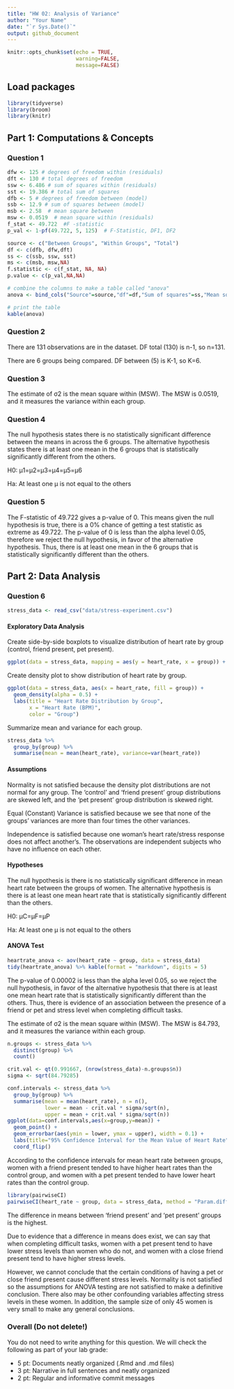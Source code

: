 ```yaml
---
title: "HW 02: Analysis of Variance"
author: "Your Name"
date: "`r Sys.Date()`"
output: github_document
---
```


```r
knitr::opts_chunk$set(echo = TRUE,
                      warning=FALSE, 
                      message=FALSE)
```

## Load packages

```r
library(tidyverse)
library(broom)
library(knitr) 
```

## Part 1: Computations & Concepts 

### Question 1

```r
dfw <- 125 # degrees of freedom within (residuals)
dft <- 130 # total degrees of freedom
ssw <- 6.486 # sum of squares within (residuals)
sst <- 19.386 # total sum of squares
dfb <- 5 # degrees of freedom between (model)
ssb <- 12.9 # sum of squares between (model)
msb <- 2.58  # mean square between
msw <- 0.0519  # mean square within (residuals)
f_stat <- 49.722  #F -statistic 
p_val <- 1-pf(49.722, 5, 125)  # F-Statistic, DF1, DF2
```

```r
source <- c("Between Groups", "Within Groups", "Total")
df <- c(dfb, dfw,dft)
ss <- c(ssb, ssw, sst)
ms <- c(msb, msw,NA)  
f.statistic <- c(f_stat, NA, NA)
p.value <- c(p_val,NA,NA)

# combine the columns to make a table called "anova"
anova <- bind_cols("Source"=source,"df"=df,"Sum of squares"=ss,"Mean square"=ms,"F-statistic"=f.statistic,"p-value"=p.value)

# print the table 
kable(anova) 
```


### Question 2

There are 131 observations are in the dataset. DF total (130) is n-1, so n=131. 

There are 6 groups being compared. DF between (5) is K-1, so K=6.

### Question 3

The estimate of σ2 is the mean square within (MSW). The MSW is 0.0519, and it measures the variance within each group.

### Question 4

The null hypothesis states there is no statistically significant difference between the means in across the 6 groups. The alternative hypothesis states there is at least one mean in the 6 groups that is statistically significantly different from the others.

H0: μ1=μ2=μ3=μ4=μ5=μ6

Ha: At least one μ is not equal to the others

### Question 5

The F-statistic of 49.722 gives a p-value of 0. This means given the null hypothesis is true, there is a 0% chance of getting a test statistic as extreme as 49.722. The p-value of 0 is less than the alpha level 0.05, therefore we reject the null hypothesis, in favor of the alternative hypothesis. Thus, there is at least one mean in the 6 groups that is statistically significantly different than the others.

## Part 2: Data Analysis

### Question 6

```r
stress_data <- read_csv("data/stress-experiment.csv")
```

#### Exploratory Data Analysis

Create side-by-side boxplots to visualize distribution of heart rate by group (control, friend present, pet present).

``` r
ggplot(data = stress_data, mapping = aes(y = heart_rate, x = group)) + geom_boxplot() + labs(title = "Distribution of Heart Rate by Group", x = "Group", y = "Heart Rate (BPM)")
```

Create density plot to show distribution of heart rate by group.

```r
ggplot(data = stress_data, aes(x = heart_rate, fill = group)) +
  geom_density(alpha = 0.5) + 
  labs(title = "Heart Rate Distribution by Group", 
       x = "Heart Rate (BPM)", 
       color = "Group")
```

Summarize mean and variance for each group.

```r
stress_data %>%
  group_by(group) %>%
  summarise(mean = mean(heart_rate), variance=var(heart_rate))
```

#### Assumptions

Normality is not satisfied because the density plot distributions are not normal for any group. The 'control' and 'friend present' group distributions are skewed left, and the 'pet present' group distribution is skewed right.

Equal (Constant) Variance is satisfied because we see that none of the groups' variances are more than four times the other variances.

Independence is satisfied because one woman's heart rate/stress response does not affect another's. The observations are independent subjects who have no influence on each other.

#### Hypotheses

The null hypothesis is there is no statistically significant difference in mean heart rate between the groups of women. The alternative hypothesis is there is at least one mean heart rate that is statistically significantly different than the others.

H0: μC=μF=μP

Ha: At least one μ is not equal to the others

#### ANOVA Test

```r
heartrate_anova <- aov(heart_rate ~ group, data = stress_data)
tidy(heartrate_anova) %>% kable(format = "markdown", digits = 5)
```

The p-value of 0.00002 is less than the alpha level 0.05, so we reject the null hypothesis, in favor of the alternative hypothesis that there is at least one mean heart rate that is statistically significantly different than the others. Thus, there is evidence of an association between the presence of a friend or pet and stress level when completing difficult tasks.

The estimate of σ2 is the mean square within (MSW). The MSW is 84.793, and it measures the variance within each group.

```r
n.groups <- stress_data %>%
  distinct(group) %>% 
  count()

crit.val <- qt(0.991667, (nrow(stress_data)-n.groups$n))
sigma <- sqrt(84.79285)

conf.intervals <- stress_data %>%
  group_by(group) %>% 
  summarise(mean = mean(heart_rate), n = n(), 
            lower = mean - crit.val * sigma/sqrt(n),
            upper = mean + crit.val * sigma/sqrt(n))
ggplot(data=conf.intervals,aes(x=group,y=mean)) +
  geom_point() + 
  geom_errorbar(aes(ymin = lower, ymax = upper), width = 0.1) + 
  labs(title="95% Confidence Interval for the Mean Value of Heart Rate", x = "Group", y = "Heart Rate", subtitle="by Group") +
  coord_flip()
```

According to the confidence intervals for mean heart rate between groups, women with a friend present tended to have higher heart rates than the control group, and women with a pet present tended to have lower heart rates than the control group.

```r
library(pairwiseCI)
pairwiseCI(heart_rate ~ group, data = stress_data, method = "Param.diff", conf.level = 0.995, var.equal = TRUE)
```

The difference in means between 'friend present' and 'pet present' groups is the highest.

Due to evidence that a difference in means does exist, we can say that when completing difficult tasks, women with a pet present tend to have lower stress levels than women who do not, and women with a close friend present tend to have higher stress levels. 

However, we cannot conclude that the certain conditions of having a pet or close friend present cause different stress levels. Normality is not satisfied so the assumptions for ANOVA testing are not satisfied to make a definitive conclusion. There also may be other confounding variables affecting stress levels in these women. In addition, the sample size of only 45 women is very small to make any general conclusions.

### Overall (Do not delete!)

You do not need to write anything for this question. We will check the following as part of your lab grade: 

- 5 pt: Documents neatly organized (.Rmd and .md files)	
- 3 pt: Narrative in full sentences and neatly organized
- 2 pt: Regular and informative commit messages	


